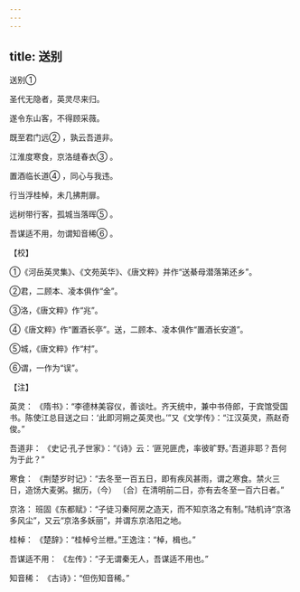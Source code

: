 ```yaml
---
---
---
```

title: 送别
---



送别①


圣代无隐者，英灵尽来归。

遂令东山客，不得顾采薇。

既至君门远② ，孰云吾道非。

江淮度寒食，京洛缝春衣③ 。

置酒临长道④ ，同心与我违。

行当浮桂棹，未几拂荆扉。

远树带行客，孤城当落晖⑤ 。

吾谋适不用，勿谓知音稀⑥ 。

【校】

①《河岳英灵集》、《文苑英华》、《唐文粹》并作“送綦母潜落第还乡”。

②君，二顾本、凌本俱作“金”。

③洛，《唐文粹》作“兆”。

④《唐文粹》作“置酒长亭”。送，二顾本、凌本俱作“置酒长安道”。

⑤城，《唐文粹》作“村”。

⑥谓，一作为“误”。

【注】

英灵： 《隋书》：“李德林美容仪，善谈吐。齐天统中，兼中书侍郎，于宾馆受国书。陈使江总目送之曰：‘此即河朔之英灵也。’”又《文学传》：“江汉英灵，燕赵奇俊。”

吾道非： 《史记·孔子世家》：“《诗》云：‘匪兕匪虎，率彼旷野。’吾道非耶？吾何为于此？”

寒食： 《荆楚岁时记》：“去冬至一百五日，即有疾风甚雨，谓之寒食。禁火三日，造饧大麦粥。据历，（今） 〔合〕在清明前二日，亦有去冬至一百六日者。”

京洛： 班固《东都赋》：“子徒习秦阿房之造天，而不知京洛之有制。”陆机诗“京洛多风尘”，又云“京洛多妖丽”，并谓东京洛阳之地。

桂棹： 《楚辞》：“桂棹兮兰枻。”王逸注：“棹，楫也。”

吾谋适不用： 《左传》：“子无谓秦无人，吾谋适不用也。”

知音稀： 《古诗》：“但伤知音稀。”